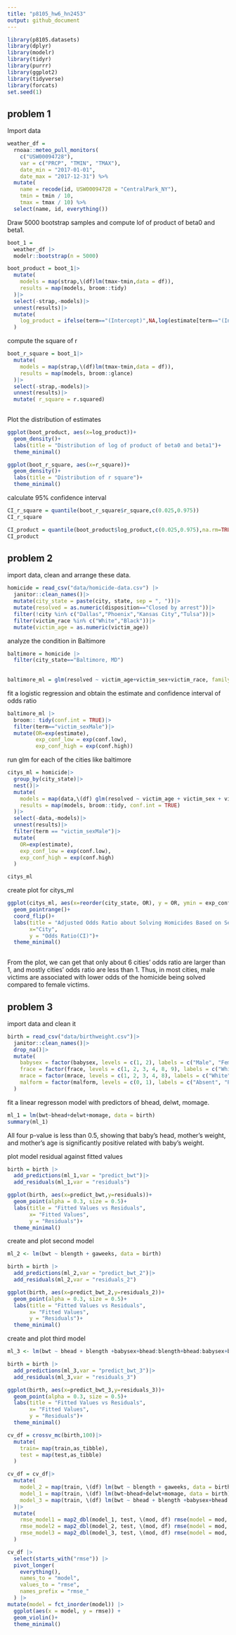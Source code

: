 ```yaml
---
title: "p8105_hw6_hn2453"
output: github_document
---
```


```r
library(p8105.datasets)
library(dplyr)
library(modelr)
library(tidyr)
library(purrr)
library(ggplot2)
library(tidyverse)
library(forcats)
set.seed(1)
```

## problem 1

Import data
```r
weather_df = 
  rnoaa::meteo_pull_monitors(
    c("USW00094728"),
    var = c("PRCP", "TMIN", "TMAX"), 
    date_min = "2017-01-01",
    date_max = "2017-12-31") %>%
  mutate(
    name = recode(id, USW00094728 = "CentralPark_NY"),
    tmin = tmin / 10,
    tmax = tmax / 10) %>%
  select(name, id, everything())
```
Draw 5000 bootstrap samples and compute lof of product of beta0 and beta1.
```r
boot_1 = 
  weather_df |> 
  modelr::bootstrap(n = 5000)

boot_product = boot_1|>
  mutate(
    models = map(strap,\(df)lm(tmax~tmin,data = df)),
    results = map(models, broom::tidy)
  )|>
  select(-strap,-models)|>
  unnest(results)|>
  mutate(
    log_product = ifelse(term=="(Intercept)",NA,log(estimate[term=="(Intercept)"]*estimate))
  )

```

compute the square of r
```r
boot_r_square = boot_1|>
  mutate(
    models = map(strap,\(df)lm(tmax~tmin,data = df)),
    results = map(models, broom::glance)
  )|>
  select(-strap,-models)|>
  unnest(results)|>
  mutate( r_square = r.squared)
 
```

Plot the distribution of estimates
```r
ggplot(boot_product, aes(x=log_product))+
  geom_density()+
  labs(title = "Distribution of log of product of beta0 and beta1")+
  theme_minimal()
```

```r
ggplot(boot_r_square, aes(x=r_square))+
  geom_density()+
  labs(title = "Distribution of r square")+
  theme_minimal()
```

calculate 95% confidence interval
```r
CI_r_square = quantile(boot_r_square$r_square,c(0.025,0.975))
CI_r_square
```

```r
CI_product = quantile(boot_product$log_product,c(0.025,0.975),na.rm=TRUE)
CI_product
```

## problem 2

import data, clean and arrange these data.
```r
homicide = read_csv("data/homicide-data.csv") |>
  janitor::clean_names()|>
  mutate(city_state = paste(city, state, sep = ", "))|>
  mutate(resolved = as.numeric(disposition=="Closed by arrest"))|>
  filter(!city %in% c("Dallas","Phoenix","Kansas City","Tulsa"))|>
  filter(victim_race %in% c("White","Black"))|>
  mutate(victim_age = as.numeric(victim_age))
```
analyze the condition in Baltimore
```r
baltimore = homicide |>
  filter(city_state=="Baltimore, MD")
  
  
baltimore_ml = glm(resolved ~ victim_age+victim_sex+victim_race, family = binomial(), data = baltimore)

```

fit a logistic regression and obtain the estimate and confidence interval of odds ratio
```r
baltimore_ml |>
  broom:: tidy(conf.int = TRUE)|>
  filter(term=="victim_sexMale")|>
  mutate(OR=exp(estimate),
         exp_conf_low = exp(conf.low),
         exp_conf_high = exp(conf.high))
```
run glm for each of the cities like baltimore
```r
citys_ml = homicide|>
  group_by(city_state)|>
  nest()|>
  mutate(
    models = map(data,\(df) glm(resolved ~ victim_age + victim_sex + victim_race, family = binomial,data = df)),
    results = map(models, broom::tidy, conf.int = TRUE)
  )|>
  select(-data,-models)|>
  unnest(results)|>
  filter(term == "victim_sexMale")|>
  mutate(
    OR=exp(estimate),
    exp_conf_low = exp(conf.low),
    exp_conf_high = exp(conf.high)
  )

citys_ml
```
create plot for citys_ml
```r
ggplot(citys_ml, aes(x=reorder(city_state, OR), y = OR, ymin = exp_conf_low,ymax=exp_conf_high))+
  geom_pointrange()+
  coord_flip()+
  labs(title = "Adjusted Odds Ratio about Solving Homicides Based on Sex",
       x="City",
       y = "Odds Ratio(CI)")+
  theme_minimal()
  
```
From the plot, we can get that only about 6 cities' odds ratio are larger than 1, and mostly cities' odds ratio are less than 1. Thus, in most cities, male victims are associated with lower odds of the homicide being solved compared to female victims. 

## problem 3
import data and clean it
```r
birth = read_csv("data/birthweight.csv")|>
  janitor::clean_names()|>
  drop_na()|>
  mutate(
    babysex = factor(babysex, levels = c(1, 2), labels = c("Male", "Female")),
    frace = factor(frace, levels = c(1, 2, 3, 4, 8, 9), labels = c("White", "Black", "Asian", "Puerto Rican", "Other", "Unknown")),
    mrace = factor(mrace, levels = c(1, 2, 3, 4, 8), labels = c("White", "Black", "Asian", "Puerto Rican", "Other")),
    malform = factor(malform, levels = c(0, 1), labels = c("Absent", "Present"))
  )
```
fit a linear regresson model with predictors of bhead, delwt, momage.
```r
ml_1 = lm(bwt~bhead+delwt+momage, data = birth)
summary(ml_1)
```
All four p-value is less than 0.5, showing that baby's head, mother's weight, and mother's age is significantly positive related with baby's weight. 

plot model residual against fitted values
```r
birth = birth |>
  add_predictions(ml_1,var = "predict_bwt")|>
  add_residuals(ml_1,var = "residuals")

ggplot(birth, aes(x=predict_bwt,y=residuals))+
  geom_point(alpha = 0.3, size = 0.5)+
  labs(title = "Fitted Values vs Residuals",
       x= "Fitted Values",
       y = "Residuals")+
  theme_minimal()
```
create and plot second model
```r
ml_2 <- lm(bwt ~ blength + gaweeks, data = birth)

birth = birth |>
  add_predictions(ml_2,var = "predict_bwt_2")|>
  add_residuals(ml_2,var = "residuals_2")

ggplot(birth, aes(x=predict_bwt_2,y=residuals_2))+
  geom_point(alpha = 0.3, size = 0.5)+
  labs(title = "Fitted Values vs Residuals",
       x= "Fitted Values",
       y = "Residuals")+
  theme_minimal()
```
create and plot third model
```r
ml_3 <- lm(bwt ~ bhead + blength +babysex+bhead:blength+bhead:babysex+blength:babysex+bhead:blength:babysex, data = birth)

birth = birth |>
  add_predictions(ml_3,var = "predict_bwt_3")|>
  add_residuals(ml_3,var = "residuals_3")

ggplot(birth, aes(x=predict_bwt_3,y=residuals_3))+
  geom_point(alpha = 0.3, size = 0.5)+
  labs(title = "Fitted Values vs Residuals",
       x= "Fitted Values",
       y = "Residuals")+
  theme_minimal()
```

```r
cv_df = crossv_mc(birth,100)|>
  mutate(
    train= map(train,as_tibble),
    test = map(test,as_tibble)
  )

cv_df = cv_df|>
  mutate(
    model_2 = map(train, \(df) lm(bwt ~ blength + gaweeks, data = birth)),
    model_1 = map(train, \(df) lm(bwt~bhead+delwt+momage, data = birth)),
    model_3 = map(train, \(df) lm(bwt ~ bhead + blength +babysex+bhead:blength+bhead:babysex+blength:babysex+bhead:blength:babysex, data = birth)),
  )|>
  mutate(
    rmse_model1 = map2_dbl(model_1, test, \(mod, df) rmse(model = mod, data = df)),
    rmse_model2 = map2_dbl(model_2, test, \(mod, df) rmse(model = mod, data = df)),
    rmse_model3 = map2_dbl(model_3, test, \(mod, df) rmse(model = mod, data = df)),
  )
```


```r
cv_df |> 
  select(starts_with("rmse")) |> 
  pivot_longer(
    everything(),
    names_to = "model", 
    values_to = "rmse",
    names_prefix = "rmse_"
  ) |> 
mutate(model = fct_inorder(model)) |> 
  ggplot(aes(x = model, y = rmse)) +
  geom_violin()+
  theme_minimal()
```

